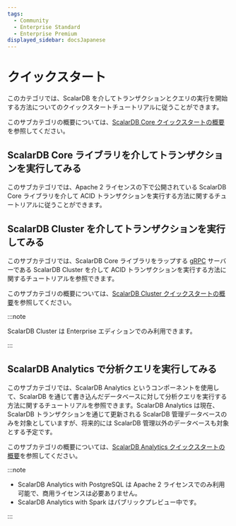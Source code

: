 ```yaml
---
tags:
  - Community
  - Enterprise Standard
  - Enterprise Premium
displayed_sidebar: docsJapanese
---
```


# クイックスタート


<TranslationBanner />

このカテゴリでは、ScalarDB を介してトランザクションとクエリの実行を開始する方法についてのクイックスタートチュートリアルに従うことができます。

このサブカテゴリの概要については、[ScalarDB Core クイックスタートの概要](quickstart-scalardb-core-overview.mdx)を参照してください。

## ScalarDB Core ライブラリを介してトランザクションを実行してみる

このサブカテゴリでは、Apache 2 ライセンスの下で公開されている ScalarDB Core ライブラリを介して ACID トランザクションを実行する方法に関するチュートリアルに従うことができます。

## ScalarDB Cluster を介してトランザクションを実行してみる

このサブカテゴリでは、ScalarDB Core ライブラリをラップする [gRPC](https://grpc.io/) サーバーである ScalarDB Cluster を介して ACID トランザクションを実行する方法に関するチュートリアルを参照できます。

このサブカテゴリの概要については、[ScalarDB Cluster クイックスタートの概要](quickstart-scalardb-cluster-overview.mdx)を参照してください。

:::note

ScalarDB Cluster は Enterprise エディションでのみ利用できます。

:::

## ScalarDB Analytics で分析クエリを実行してみる

このサブカテゴリでは、ScalarDB Analytics というコンポーネントを使用して、ScalarDB を通じて書き込んだデータベースに対して分析クエリを実行する方法に関するチュートリアルを参照できます。ScalarDB Analytics は現在、ScalarDB トランザクションを通じて更新される ScalarDB 管理データベースのみを対象としていますが、将来的には ScalarDB 管理以外のデータベースも対象とする予定です。

このサブカテゴリの概要については、[ScalarDB Analytics クイックスタートの概要](quickstart-scalardb-analytics-overview.mdx)を参照してください。

:::note

- ScalarDB Analytics with PostgreSQL は Apache 2 ライセンスでのみ利用可能で、商用ライセンスは必要ありません。
- ScalarDB Analytics with Spark はパブリックプレビュー中です。

:::
